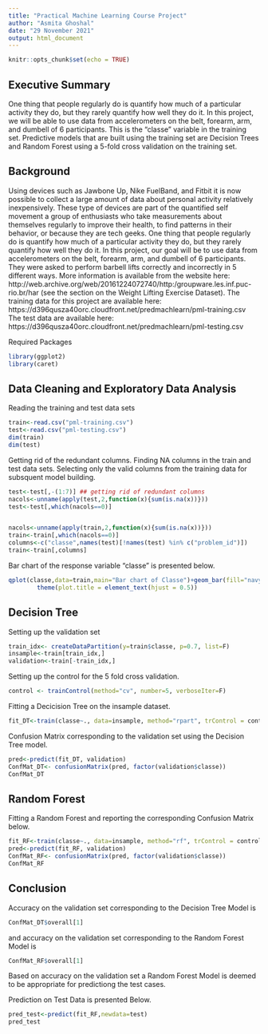 ---
title: "Practical Machine Learning Course Project"
author: "Asmita Ghoshal"
date: "29 November 2021"
output: html_document
---

```{r setup, include=FALSE}
knitr::opts_chunk$set(echo = TRUE)
```

## Executive Summary

One thing that people regularly do is quantify how  much of a particular activity they do, but they rarely quantify how well they do it. In this project, we will be able to use data from accelerometers on the belt, forearm, arm, and dumbell of 6 participants. This is the "classe" variable in the training set. Predictive models that are built using the training set are Decision Trees and Random Forest using a 5-fold cross validation on the training set.


## Background
Using devices such as Jawbone Up, Nike FuelBand, and Fitbit it is now possible to collect a large amount of data about personal activity relatively inexpensively. These type of devices are part of the quantified self movement a group of enthusiasts who take measurements about themselves regularly to improve their health, to find patterns in their behavior, or because they are tech geeks. One thing that people regularly do is quantify how much of a particular activity they do, but they rarely quantify how well they do it. In this project, our goal will be to use data from accelerometers on the belt, forearm, arm, and dumbell of 6 participants. They were asked to perform barbell lifts correctly and incorrectly in 5 different ways. More information is available from the website here: http://web.archive.org/web/20161224072740/http:/groupware.les.inf.puc-rio.br/har (see the section on the Weight Lifting Exercise Dataset).
The training data for this project are available here:
https://d396qusza40orc.cloudfront.net/predmachlearn/pml-training.csv
The test data are available here:
https://d396qusza40orc.cloudfront.net/predmachlearn/pml-testing.csv

Required Packages 

```{r,message=FALSE,warning=FALSE}
library(ggplot2)
library(caret)
```


## Data Cleaning and Exploratory Data Analysis

Reading the training and test data sets

```{r}
train<-read.csv("pml-training.csv")
test<-read.csv("pml-testing.csv")
dim(train)
dim(test)
```

Getting rid of the redundant columns. Finding NA columns in the train and test data sets. Selecting only the valid columns from the training data for subsquent model building.

```{r}
test<-test[,-(1:7)] ## getting rid of redundant columns
nacols<-unname(apply(test,2,function(x){sum(is.na(x))}))
test<-test[,which(nacols==0)]


nacols<-unname(apply(train,2,function(x){sum(is.na(x))}))
train<-train[,which(nacols==0)] 
columns<-c("classe",names(test)[!names(test) %in% c("problem_id")])
train<-train[,columns]
```


Bar chart of the response variable "classe" is presented below. 

```{r}
qplot(classe,data=train,main="Bar chart of Classe")+geom_bar(fill="navyblue")+
        theme(plot.title = element_text(hjust = 0.5))
```


## Decision Tree

Setting up the validation set

```{r}
train_idx<- createDataPartition(y=train$classe, p=0.7, list=F)
insample<-train[train_idx,]
validation<-train[-train_idx,]
```


Setting up the control for the 5 fold cross validation.

```{r}
control <- trainControl(method="cv", number=5, verboseIter=F)
```


Fitting a Decicision Tree on the insample dataset.

```{r}
fit_DT<-train(classe~., data=insample, method="rpart", trControl = control, tuneLength = 5)
```

Confusion Matrix corresponding to the validation set using the Decision Tree model.

```{r}
pred<-predict(fit_DT, validation)
ConfMat_DT<- confusionMatrix(pred, factor(validation$classe))
ConfMat_DT
```

## Random Forest



Fitting a Random Forest and reporting the corresponding Confusion Matrix below.

```{r}
fit_RF<-train(classe~., data=insample, method="rf", trControl = control, tuneLength=5)
pred<-predict(fit_RF, validation)
ConfMat_RF<- confusionMatrix(pred, factor(validation$classe))
ConfMat_RF
```

## Conclusion

Accuracy on the validation set corresponding to the Decision Tree Model is 
```{r}
ConfMat_DT$overall[1]
```

and accuracy on the validation set corresponding to the Random Forest Model is
```{r}
ConfMat_RF$overall[1]
```

Based on accuracy on the validation set a Random Forest Model is deemed to be appropriate for predictiong the test cases.

Prediction on Test Data is presented Below.
```{r}
pred_test<-predict(fit_RF,newdata=test)
pred_test
```

